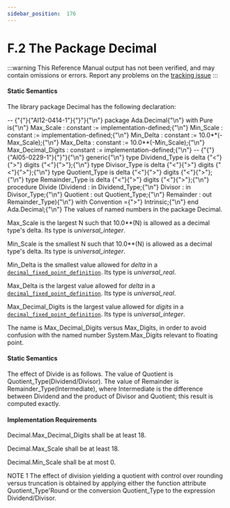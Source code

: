 ---
sidebar_position:  176
---

# F.2 The Package Decimal

:::warning
This Reference Manual output has not been verified,
and may contain omissions or errors.
Report any problems on the [tracking issue](https://github.com/ada-lang-io/ada-lang-io/issues/20)
:::



#### Static Semantics

<p>The library package Decimal has the following declaration: <br /></p>

<CodeBlock>
--  {"{"}{"AI12-0414-1"}{"}"}{"\n"} package Ada.Decimal{"\n"}   with Pure is{"\n"}
   Max_Scale : constant := implementation-defined;{"\n"}   Min_Scale : constant := implementation-defined;{"\n"}
   Min_Delta : constant := 10.0**(-Max_Scale);{"\n"}   Max_Delta : constant := 10.0**(-Min_Scale);{"\n"}
   Max_Decimal_Digits : constant := implementation-defined;{"\n"}
--  {"{"}{"AI05-0229-1"}{"}"}{"\n"}    generic{"\n"}      type Dividend_Type  is delta {"<"}{">"} digits {"<"}{">"};{"\n"}      type Divisor_Type   is delta {"<"}{">"} digits {"<"}{">"};{"\n"}      type Quotient_Type  is delta {"<"}{">"} digits {"<"}{">"};{"\n"}      type Remainder_Type is delta {"<"}{">"} digits {"<"}{">"};{"\n"}   procedure Divide (Dividend  : in Dividend_Type;{"\n"}                     Divisor   : in Divisor_Type;{"\n"}                     Quotient  : out Quotient_Type;{"\n"}                     Remainder : out Remainder_Type){"\n"}      with Convention ={">"} Intrinsic;{"\n"}
end Ada.Decimal;{"\n"}

</CodeBlock>
<Admonition type="aarm" aarm="implementation-defined" title="Implementation defined: ">
<strong></strong>The values of named numbers in the package Decimal.<br /></Admonition>

<p>Max_Scale is the largest N such that 10.0**(N) is allowed as a decimal type's delta. Its type is <em>universal_integer</em>.<br /></p>

<p>Min_Scale is the smallest N such that 10.0**(N) is allowed as a decimal type's delta. Its type is <em>universal_integer</em>.<br /></p>

<p>Min_Delta is the smallest value allowed for <em>delta</em> in a <code><a href="../AA-3/AA-3.5#S0049">decimal_fixed_point_definition</a></code>. Its type is <em>universal_real</em>.<br /></p>

<p>Max_Delta is the largest value allowed for <em>delta</em> in a <code><a href="../AA-3/AA-3.5#S0049">decimal_fixed_point_definition</a></code>. Its type is <em>universal_real</em>.<br /></p>

<p>Max_Decimal_Digits is the largest value allowed for <em>digits</em> in a <code><a href="../AA-3/AA-3.5#S0049">decimal_fixed_point_definition</a></code>. Its type is <em>universal_integer</em>. <br /></p>

<Admonition type="aarm" aarm="reason" title="Reason: ">
<strong></strong>The name is Max_Decimal_Digits versus Max_Digits, in order to avoid confusion with the named number System.Max_Digits relevant to floating point. <br /></Admonition>


#### Static Semantics

<p>The effect of Divide is as follows. The value of Quotient is Quotient_Type(Dividend/Divisor). The value of Remainder is Remainder_Type(Intermediate), where Intermediate is the difference between Dividend and the product of Divisor and Quotient; this result is computed exactly. <br /></p>


#### Implementation Requirements

<p>Decimal.Max_Decimal_Digits shall be at least 18.<br /></p>

<p>Decimal.Max_Scale shall be at least 18.<br /></p>

<p>Decimal.Min_Scale shall be at most 0. <br /></p>

<Admonition type="aarm" aarm="note" title="Note: ">
NOTE 1   The effect of division yielding a quotient with control over rounding versus truncation is obtained by applying either the function attribute Quotient_Type'Round or the conversion Quotient_Type to the expression Dividend/Divisor. <br /></Admonition>

